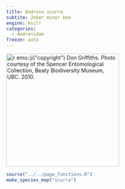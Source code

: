 ```yaml
---
title: Andrena scurra
subtite: Joker miner bee
engine: knitr
categories:
  - Andrenidae
freeze: auto
---
```

[![`r emo::ji("copyright")` Don Griffiths. Photo courtesy of the Spencer Entomological Collection, Beaty Biodiversity Museum, UBC. 2010.](https://www.zoology.ubc.ca/entomology/main/Hymenoptera/Andrenidae/Andrena%20scurra%20female%20(3lateral)%20.jpg){height=300}](https://www.zoology.ubc.ca/entomology/main/Hymenoptera/Andrenidae/Andrena%20scurra.php)

```r
source("../../page_functions.R")
make_species_map("scurra")
```

